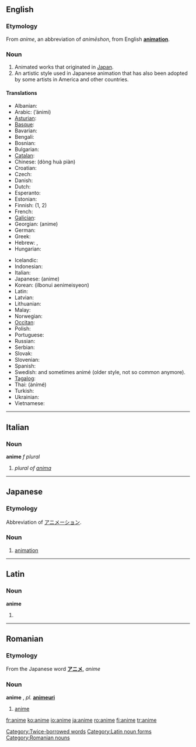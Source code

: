 {{see|animé}}
==English==

===Etymology===
From {{Ja.}} {{JAchar|[[アニメ]]}} ''anime'', an abbreviation of {{JAchar|[[アニメーション]]}} ''animēshon'', from English '''[[animation]]'''.

===Noun===
{{en-noun|pl=anime|pl2=animes}}

# Animated works that originated in [[Japan]].
# An artistic style used in Japanese animation that has also been adopted by some artists in America and other countries.

====Translations====
{{trans-top|Animated works that originated in Japan}}
*Albanian: {{t-|sq|anime|lang=Albanian}}
*Arabic: {{t|ar|أنمي}} (’ánimi) {{m}}
*[[Asturian]]: {{t-|ast|anime|lang=Asturian}}
*[[Basque]]: {{t-|eu|anime|lang=Basque}}
*Bavarian: {{t-|bar|anime}}
*Bengali: {{t|bn|অ্যানিমে}}
*Bosnian: {{t-|bs|anime|lang=Bosnian}}
*Bulgarian: {{t-|bg|аниме}}
*[[Catalan]]: {{t-|ca|anime|lang=Catalan}}
*Chinese: {{t|zh|日本动画}} (dòng huà piàn)
*Croatian: {{t-|hr|anime|lang=Croatian}}
*Czech: {{t-|cs|anime|lang=Czech}}
*Danish: {{t-|da|anime|lang=Danish}}
*Dutch: {{t-|nl|anime|lang=Dutch}}
*Esperanto: {{t|eo|animeo}}
*Estonian: {{t-|et|anime|lang=Estonian}}
*Finnish: {{t+|fi|anime|lang=Finnish}} (1, 2)
*French: {{t+|fr|animé|lang=French}}
*[[Galician]]: {{t-|gl|anime|lang=Galician}}
*Georgian: {{t|ka|ანიმე}} (anime)
*German: {{t-|de|anime|lang=German}}
*Greek: {{t-|el|anime}}
*Hebrew: {{t|he|אנימציה יפנית}}, {{t|he|אנימה}}
*Hungarian: {{t-|hu|anime|lang=Hungarian}}
{{trans-mid}}
*Icelandic: {{t-|is|anime|lang=Icelandic}}
*Indonesian: {{t-|id|anime|lang=Indonesian}}
*Italian: {{t-|it|anime|lang=Italian}}
*Japanese: {{t-|ja|アニメ}} (anime)
*Korean: {{t|ko|일본의 애니메이션}} (ilbonui aenimeisyeon)
*Latin: {{t-|la|anime|lang=Latin}}
*Latvian: {{t-|lv|anime|lang=Latvian}}
*Lithuanian: {{t-|lt|anime|lang=Lithuanian}}
*Malay: {{t-|ms|anime|lang=Malay}}
*Norwegian: {{t-|no|anime|lang=Norwegian}}
*[[Occitan]]: {{t-|oc|anime|lang=Occitan}}
*Polish: {{t-|pl|anime|lang=Polish}}
*Portuguese: {{t-|pt|anime|lang=Portuguese}}
*Russian: {{t-|ru|аниме}} {{n}}
*Serbian: {{t-|sr|аниме}}
*Slovak: {{t-|sk|anime|lang=Slovak}}
*Slovenian: {{t-|sl|anime|lang=Slovene}}
*Spanish: {{t-|es|anime|lang=Spanish}}
*Swedish: {{t-|sv|anime|lang=Swedish}} {{c}} and sometimes animé (older style, not so common anymore).
*[[Tagalog]]: {{t-|tl|anime|lang=Tagalog}}
*Thai: {{t|th|อะนิเมะ}} (ànímé)
*Turkish: {{t+|tr|anime|lang=Turkish}}
*Ukrainian: {{t|uk|aніме}}
*Vietnamese: {{t-|vi|anime|lang=Vietnamese}}
{{trans-bottom}}

[[Category:Twice-borrowed words]]

----

==Italian==

===Noun===
'''anime''' ''f plural''

# ''plural of [[anima]]''

----

==Japanese==

===Etymology===
Abbreviation of [[アニメーション]].

===Noun===
{{ja-noun|r|kata=アニメ|hidx=あにめ}}

# [[animation]]

----

==Latin==

===Noun===
'''anime''' {{m}}

# {{inflection of|animus#Latin|animus|voc|s}}

[[Category:Latin noun forms]]

----

==Romanian==

===Etymology===
From the Japanese word '''[[アニメ]]''', ''anime''

===Noun===
'''anime''' {{n}}, ''pl.'' '''[[animeuri]]'''

# [[#english|anime]]

[[Category:Romanian nouns]]

[[fr:anime]]
[[ko:anime]]
[[io:anime]]
[[ja:anime]]
[[ro:anime]]
[[fi:anime]]
[[tr:anime]]